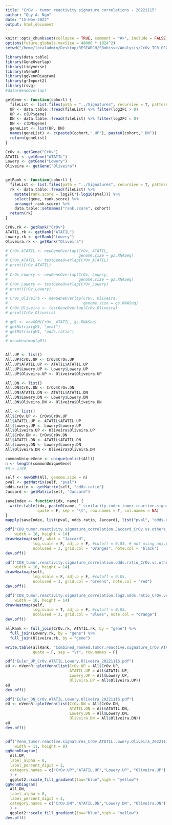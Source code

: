 ```yaml
---
title: "CrOv - tumor reactivity signature correlations - 20221115"
author: "Quy A. Ngo"
date: "15-Nov-2022"
output: html_document
---
```


```r
knitr::opts_chunk$set(collapse = TRUE, comment = "#>", include = FALSE, echo = FALSE, message = FALSE, warning = FALSE, cache = FALSE)
options(future.globals.maxSize = 48000 * 1024^2)
setwd("/home/localadmin/Desktop/RESEARCH/SBobisse/Analysis/CrOv_TCR.GEX/20221115_correlation/")
```


```r
library(data.table)
library(GeneOverlap)
library(tidyverse)
library(nVennR)
library(ggVennDiagram)
library(grImport2)
library(rsvg)
#data(GeneOverlap)
```


```r

getGene <- function(cohort) {
  fileList <- list.files(path = "../Signatures", recursive = T, pattern = cohort, full.names = T)
  UP <- data.table::fread(fileList) %>% filter(log2FC > 0)
  UP <- c(UP$gene)
  DN <- data.table::fread(fileList) %>% filter(log2FC < 0)
  DN <- c(DN$gene)
  geneList <- list(UP, DN)
  names(geneList) <- c(paste0(cohort,".UP"), paste0(cohort,".DN"))
  return(geneList)
}

CrOv <- getGene("CrOv")
ATATIL <- getGene("ATATIL")
Lowery <- getGene("Lowery")
Oliveira <- getGene("Oliveira")


getRank <- function(cohort) {
  fileList <- list.files(path = "../Signatures", recursive = T, pattern = cohort, full.names = T)
  rk <- data.table::fread(fileList) %>% 
    mutate(rank.score = log2FC*(-log10(pVal))) %>% 
    select(gene, rank.score) %>% 
    arrange(-rank.score) %>% 
    data.table::setnames("rank.score", cohort)
  return(rk)
}

CrOv.rk <- getRank("CrOv")
ATATIL.rk <- getRank("ATATIL")
Lowery.rk <- getRank("Lowery")
Oliveira.rk <- getRank("Oliveira")

```


```r

# CrOv.ATATIL <- newGeneOverlap(CrOv, ATATIL, 
#                               genome.size = gs.RNASeq)
# CrOv_ATATIL <- testGeneOverlap(CrOv_ATATIL)
# print(CrOv_ATATIL)
# 
# CrOv_Lowery <- newGeneOverlap(CrOv, Lowery, 
#                               genome.size = gs.RNASeq)
# CrOv_Lowery <- testGeneOverlap(CrOv_Lowery)
# print(CrOv_Lowery)
# 
# CrOv_Oliveira <- newGeneOverlap(CrOv, Oliveira, 
#                                 genome.size = gs.RNASeq)
# CrOv_Oliveira <- testGeneOverlap(CrOv_Oliveira)
# print(CrOv_Oliveira)

```


```r

# gM1 <- newGOM(CrOv, ATATIL, gs.RNASeq)
# getMatrix(gM1, "pval")
# getMatrix(gM1, "odds.ratio")
# 
# drawHeatmap(gM1)


All.UP <- list()
All.UP$CrOv.UP <- CrOv$CrOv.UP
All.UP$ATATIL.UP <- ATATIL$ATATIL.UP
All.UP$Lowery.UP <- Lowery$Lowery.UP
All.UP$Oliveira.UP <- Oliveira$Oliveira.UP

All.DN <- list()
All.DN$CrOv.DN <- CrOv$CrOv.DN
All.DN$ATATIL.DN <- ATATIL$ATATIL.DN
All.DN$Lowery.DN <- Lowery$Lowery.DN
All.DN$Oliveira.DN <- Oliveira$Oliveira.DN

All <- list()
All$CrOv.UP <- CrOv$CrOv.UP
All$ATATIL.UP <- ATATIL$ATATIL.UP
All$Lowery.UP <- Lowery$Lowery.UP
All$Oliveira.UP <- Oliveira$Oliveira.UP
All$CrOv.DN <- CrOv$CrOv.DN
All$ATATIL.DN <- ATATIL$ATATIL.DN
All$Lowery.DN <- Lowery$Lowery.DN
All$Oliveira.DN <- Oliveira$Oliveira.DN

```


```r

commonUniqueGene <- unique(unlist(All))
n <- length(commonUniqueGene)
#n = 1789

self <- newGOM(All, genome.size = n)
pval <- getMatrix(self, "pval")
odds.ratio <- getMatrix(self, "odds.ratio")
Jaccard <- getMatrix(self, "Jaccard")

saveIndex <- function(idx, name) {
  write.table(idx, paste0(name, "_similarity.index_tumor.reactive.signatures_CrOv.vs.others_20221116.txt"),
              quote = F, sep = "\t", row.names = T, col.names = NA)
}
mapply(saveIndex, list(pval, odds.ratio, Jaccard), list("pval", "odds.ratio", "Jaccard"))

pdf("CD8_tumor.reactivity.signature_correlation.Jaccard_CrOv.vs.others_20221115.pdf",
    width = 16, height = 14)
drawHeatmap(self, what = "Jaccard",
            log.scale = F, adj.p = F, #cutoff = 0.05, # not using adj.pVal if heatmap.2 throws error
            ncolused = 3, grid.col = "Oranges", note.col = "black")
dev.off()

pdf("CD8_tumor.reactivity.signature_correlation.odds.ratio_CrOv.vs.others_20221115.pdf",
    width = 16, height = 14)
drawHeatmap(self,
            log.scale = F, adj.p = F, #cutoff = 0.05, 
            ncolused = 3, grid.col = "Greens", note.col = "red")
dev.off()

pdf("CD8_tumor.reactivity.signature_correlation.log2.odds.ratio_CrOv.vs.others_20221115.pdf",
    width = 16, height = 14)
drawHeatmap(self,
            log.scale = T, adj.p = F, #cutoff = 0.05, 
            ncolused = 3, grid.col = "Blues", note.col = "orange")
dev.off()

```


```r

allRank <- full_join(CrOv.rk, ATATIL.rk, by = "gene") %>% 
  full_join(Lowery.rk, by = "gene") %>% 
  full_join(Oliveira.rk, by = "gene")

write.table(allRank, "Combined_ranked.tumor.reactive.signature_CrOv.ATATIL.Lowery.Oliveira_20221116.txt",
            quote = F, sep = "\t", row.names = F)
```


```r

pdf("Euler_UP_CrOv.ATATIL.Lowery.Oliveira_20221116.pdf")
eU <- nVennR::plotVenn(list(CrOv.UP = All$CrOv.UP, 
                            ATATIL.UP = All$ATATIL.UP, 
                            Lowery.UP = All$Lowery.UP, 
                            Oliveira.UP = All$Oliveira.UP))
eU
dev.off()

pdf("Euler_DN_CrOv.ATATIL.Lowery.Oliveira_20221116.pdf")
eU <- nVennR::plotVenn(list(CrOv.DN = All$CrOv.DN, 
                            ATATIL.DN = All$ATATIL.DN, 
                            Lowery.DN = All$Lowery.DN, 
                            Oliveira.DN = All$Oliveira.DN))
eU
dev.off()


pdf("Venn_tumor.reactive.signatures_CrOv.ATATIL.Lowery.Oliveira_20221116.pdf",
    width = 11, height = 8)
ggVennDiagram(
  All.UP, 
  label_alpha = 0,
  label_percent_digit = 2,
  category.names = c("CrOv.UP","ATATIL.UP","Lowery.UP", "Oliveira.UP")
  ) +
  ggplot2::scale_fill_gradient(low="blue",high = "yellow")
ggVennDiagram(
  All.DN, 
  label_alpha = 0,
  label_percent_digit = 2,
  category.names = c("CrOv.DN","ATATIL.DN","Lowery.DN", "Oliveira.DN")
  ) +
  ggplot2::scale_fill_gradient(low="blue",high = "yellow")
dev.off()

```

